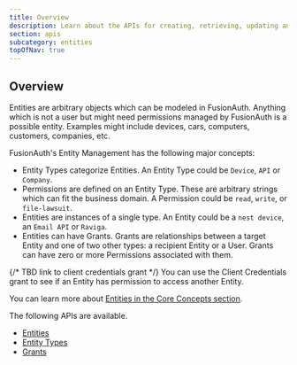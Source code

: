 ```yaml
---
title: Overview
description: Learn about the APIs for creating, retrieving, updating and deleting entities and entity types.
section: apis
subcategory: entities
topOfNav: true
---
```


<PremiumEditionBlurb />

## Overview
Entities are arbitrary objects which can be modeled in FusionAuth. Anything which is not a user but might need permissions managed by FusionAuth is a possible entity. Examples might include devices, cars, computers, customers, companies, etc.

FusionAuth's Entity Management has the following major concepts:

* Entity Types categorize Entities. An Entity Type could be `Device`, `API` or `Company`.
* Permissions are defined on an Entity Type. These are arbitrary strings which can fit the business domain. A Permission could be `read`, `write`, or `file-lawsuit`.
* Entities are instances of a single type. An Entity could be a `nest device`, an `Email API` or `Raviga`.
* Entities can have Grants. Grants are relationships between a target Entity and one of two other types: a recipient Entity or a User. Grants can have zero or more Permissions associated with them.

{/*  TBD link to client credentials grant */}
You can use the Client Credentials grant to see if an Entity has permission to access another Entity.

You can learn more about [Entities in the Core Concepts section](/docs/get-started/core-concepts/entity-management).

The following APIs are available.

* [Entities](/docs/apis/entities/entities)
* [Entity Types](/docs/apis/entities/entity-types)
* [Grants](/docs/apis/entities/grants)
